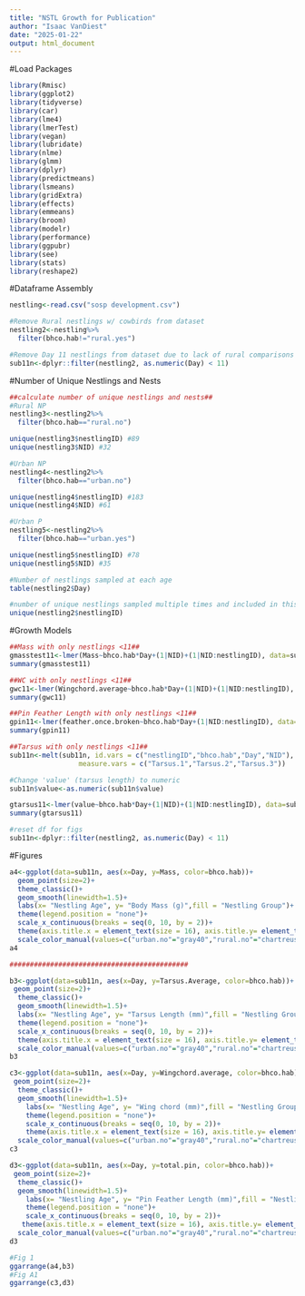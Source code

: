 ---
title: "NSTL Growth for Publication"
author: "Isaac VanDiest"
date: "2025-01-22"
output: html_document
---

#Load Packages
```{r}
library(Rmisc) 
library(ggplot2)
library(tidyverse)
library(car)
library(lme4)
library(lmerTest)
library(vegan)
library(lubridate)
library(nlme)
library(glmm)
library(dplyr)
library(predictmeans)
library(lsmeans)
library(gridExtra)
library(effects)
library(emmeans)
library(broom)
library(modelr)
library(performance)
library(ggpubr)
library(see)
library(stats)
library(reshape2)
```

#Dataframe Assembly
```{r}
nestling<-read.csv("sosp development.csv")

#Remove Rural nestlings w/ cowbirds from dataset
nestling2<-nestling%>%
  filter(bhco.hab!="rural.yes")

#Remove Day 11 nestlings from dataset due to lack of rural comparisons
sub11n<-dplyr::filter(nestling2, as.numeric(Day) < 11)
```

#Number of Unique Nestlings and Nests
```{r}
##calculate number of unique nestlings and nests##
#Rural NP
nestling3<-nestling2%>%
  filter(bhco.hab=="rural.no")

unique(nestling3$nestlingID) #89
unique(nestling3$NID) #32

#Urban NP
nestling4<-nestling2%>%
  filter(bhco.hab=="urban.no")

unique(nestling4$nestlingID) #183
unique(nestling4$NID) #61

#Urban P
nestling5<-nestling2%>%
  filter(bhco.hab=="urban.yes")

unique(nestling5$nestlingID) #78
unique(nestling5$NID) #35

#Number of nestlings sampled at each age
table(nestling2$Day)

#number of unique nestlings sampled multiple times and included in this analysis (rural parasitized dropped)
unique(nestling2$nestlingID)

```

#Growth Models
```{r}
##Mass with only nestlings <11##
gmasstest11<-lmer(Mass~bhco.hab*Day+(1|NID)+(1|NID:nestlingID), data=sub11n)
summary(gmasstest11)

##WC with only nestlings <11##
gwc11<-lmer(Wingchord.average~bhco.hab*Day+(1|NID)+(1|NID:nestlingID), data=sub11n)
summary(gwc11)

##Pin Feather Length with only nestlings <11##
gpin11<-lmer(feather.once.broken~bhco.hab*Day+(1|NID:nestlingID), data=sub11n)
summary(gpin11)

##Tarsus with only nestlings <11##
sub11n<-melt(sub11n, id.vars = c("nestlingID","bhco.hab","Day","NID"),
                 measure.vars = c("Tarsus.1","Tarsus.2","Tarsus.3"))

#Change 'value' (tarsus length) to numeric
sub11n$value<-as.numeric(sub11n$value)

gtarsus11<-lmer(value~bhco.hab*Day+(1|NID)+(1|NID:nestlingID), data=sub11n)
summary(gtarsus11)

#reset df for figs
sub11n<-dplyr::filter(nestling2, as.numeric(Day) < 11)
```

#Figures
```{r}
a4<-ggplot(data=sub11n, aes(x=Day, y=Mass, color=bhco.hab))+
  geom_point(size=2)+
  theme_classic()+
  geom_smooth(linewidth=1.5)+
  labs(x= "Nestling Age", y= "Body Mass (g)",fill = "Nestling Group")+
  theme(legend.position = "none")+
  scale_x_continuous(breaks = seq(0, 10, by = 2))+
  theme(axis.title.x = element_text(size = 16), axis.title.y= element_text(size=16),text = element_text(size = 16))+
  scale_color_manual(values=c("urban.no"="gray40","rural.no"="chartreuse4","urban.yes"="chocolate4"), labels=c("Rural", "Urban","Urban Parasitized"))
a4

############################################

b3<-ggplot(data=sub11n, aes(x=Day, y=Tarsus.Average, color=bhco.hab))+
 geom_point(size=2)+
  theme_classic()+
  geom_smooth(linewidth=1.5)+
  labs(x= "Nestling Age", y= "Tarsus Length (mm)",fill = "Nestling Group")+
  theme(legend.position = "none")+
  scale_x_continuous(breaks = seq(0, 10, by = 2))+
  theme(axis.title.x = element_text(size = 16), axis.title.y= element_text(size=16),text = element_text(size = 16))+
  scale_color_manual(values=c("urban.no"="gray40","rural.no"="chartreuse4","urban.yes"="chocolate4"), labels=c("Rural", "Urban","Urban Parasitized"))
b3

c3<-ggplot(data=sub11n, aes(x=Day, y=Wingchord.average, color=bhco.hab))+
 geom_point(size=2)+
  theme_classic()+
  geom_smooth(linewidth=1.5)+
    labs(x= "Nestling Age", y= "Wing chord (mm)",fill = "Nestling Group")+
    theme(legend.position = "none")+
    scale_x_continuous(breaks = seq(0, 10, by = 2))+
    theme(axis.title.x = element_text(size = 16), axis.title.y= element_text(size=16),text = element_text(size = 16))+
  scale_color_manual(values=c("urban.no"="gray40","rural.no"="chartreuse4","urban.yes"="chocolate4"), labels=c("Rural", "Urban","Urban Parasitized"))
c3

d3<-ggplot(data=sub11n, aes(x=Day, y=total.pin, color=bhco.hab))+
 geom_point(size=2)+
  theme_classic()+
  geom_smooth(linewidth=1.5)+
    labs(x= "Nestling Age", y= "Pin Feather Length (mm)",fill = "Nestling Group")+
    theme(legend.position = "none")+
    scale_x_continuous(breaks = seq(0, 10, by = 2))+
   theme(axis.title.x = element_text(size = 16), axis.title.y= element_text(size=16),text = element_text(size = 16))+
  scale_color_manual(values=c("urban.no"="gray40","rural.no"="chartreuse4","urban.yes"="chocolate4"), labels=c("Rural", "Urban","Urban Parasitized"))
d3

#Fig 1
ggarrange(a4,b3)
#Fig A1
ggarrange(c3,d3)
```

